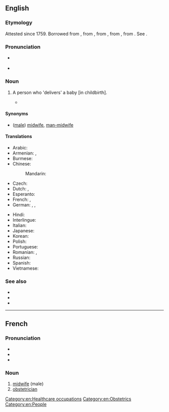 ==English==

===Etymology===
Attested since 1759. Borrowed from {{bor|en|fr|accoucheur}}, from {{m|fr|accoucher||to go to childbed, be delivered}}, from {{der|en|fro|culcher||to lie}}, from {{der|en|la|collocō||I place, put, set in order, assign}}, from {{prefix|la|com|t1=with|locō|t2=I put, place, set}}. See {{m|en|accouchement}}.

===Pronunciation===
* {{a|GA}} {{IPA|en|/ˌæ.ku.ˈʃɝ/}}
* {{a|RP}} {{IPA|en|/ˌæ.ku.ˈʃɜː/}}

===Noun===
{{en-noun}}

# {{lb|en|medicine}} A person who 'delivers' a baby [in childbirth].
#* {{quote-book|en|year=1992|author=Hilary Mantel|title=A Place of Greater Safety|publisher=Harper Perennial|year_published=2007|page=163|passage=Family story: on the day of his birth the '''accoucheur''' approached his father, the baby wrapped in a cloth.}}

====Synonyms====
* ([[male]]) [[midwife]], [[man-midwife]]

====Translations====
{{trans-top|person who assists women in childbirth}}
* Arabic: {{t-needed|ar}}
* Armenian: {{t|hy|պապհեր|sc=Armn}} {{qualifier|humorous}}, {{t+|hy|մանկաբարձ|sc=Armn}}
* Burmese: {{t|my|ယောက်ျားလက်သည်}}
* Chinese:
*: Mandarin: {{t|cmn|[[男]][[接生员]]|tr=nán jiēshēngyuán}}
* Czech: {{t|cs|porodní dědek|m}}
* Dutch: {{t|nl|vroedmeester|m}}, {{t+|nl|vroedman|m}}
* Esperanto: {{t+|eo|akuŝisto}}
* French: {{t+|fr|sage-femme homme|m}}, {{t+|fr|accoucheur|m}}
* German: {{t+|de|Entbindungspfleger|m}}, {{t+|de|Geburtshelfer|m}}, {{t|de|Entbindungshelfer|m}}
{{trans-mid}}
* Hindi: {{t-needed|hi}}
* Interlingue: {{t|ie|acuchero}}
* Italian: {{t|it|ostetrico|m}}
* Japanese: {{t+|ja|助産師|tr= じょさんし, josanshi}}
* Korean: {{t|ko|[[산부인과]][[의사]]}}
* Polish: {{t+|pl|akuszer|m}}
* Portuguese: {{t|pt|parteiro|m}}
* Romanian: {{t+|ro|mamoș|m}}, {{t+|ro|obstetrician|m}}
* Russian: {{t+|ru|акуше́р|m}}
* Spanish: {{t|es|matrón}}
* Vietnamese: {{t-needed|vi}}
{{trans-bottom}}

===See also===
* {{l|en|midwife}}
* {{l|en|obstetrician}}
* {{l|en|obstetrics}}

[[Category:en:Healthcare occupations]]
[[Category:en:Obstetrics]]
[[Category:en:People]]

----

==French==

===Pronunciation===
* {{fr-IPA}}
* {{audio|fr|Fr-accoucheur.ogg|Audio}}
* {{audio|fr|Fr-Paris--accoucheur.ogg|Audio (Paris)}}

===Noun===
{{fr-noun|m|f=accoucheuse}}

# [[midwife]] (male)
# [[obstetrician]]